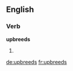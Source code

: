 ==English==

===Verb===
'''upbreeds'''

# {{en-third-person singular of|upbreed}}

[[de:upbreeds]]
[[fr:upbreeds]]